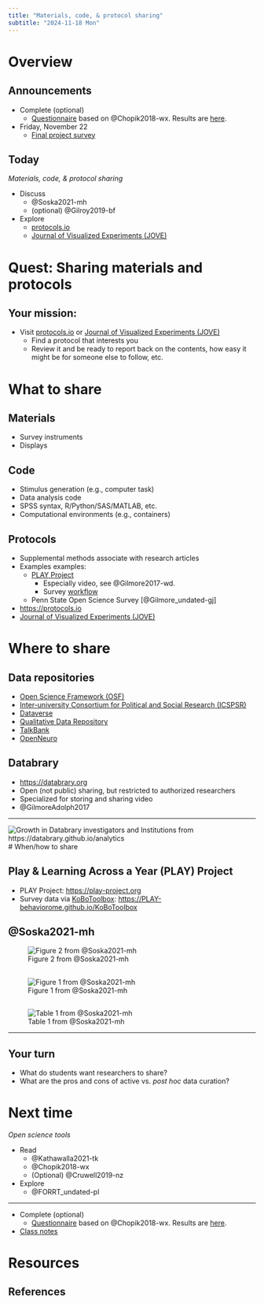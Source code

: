 ```yaml
---
title: "Materials, code, & protocol sharing"
subtitle: "2024-11-18 Mon"
---
```


# Overview

## Announcements

- Complete (optional)
    - [Questionnaire](https://forms.gle/gGAVmWjCHRVDekMo6) based on @Chopik2018-wx. Results are [here](../surveys/survey-03.qmd).
- [Friday, November 22]{.orange_due}
    - [Final project survey](https://forms.gle/vtdJ82Y7AjgU15VA9) 

## Today

*Materials, code, & protocol sharing*

- Discuss
    - @Soska2021-mh
    - (optional) @Gilroy2019-bf
- Explore
    - [protocols.io](https://www.protocols.io/)
    - [Journal of Visualized Experiments (JOVE)](https://www.jove.com/)
    
# Quest: Sharing materials and protocols

## Your mission:

- Visit [protocols.io](https://www.protocols.io/) or [Journal of Visualized Experiments (JOVE)](https://www.jove.com/)
    - Find a protocol that interests you
    - Review it and be ready to report back on the contents, how easy it might be for someone else to follow, etc.
    
# What to share

## Materials

- Survey instruments
- Displays

## Code

- Stimulus generation (e.g., computer task)
- Data analysis code
- SPSS syntax, R/Python/SAS/MATLAB, etc.
- Computational environments (e.g., containers)

## Protocols

- Supplemental methods associate with research articles
- Examples examples:
  - [PLAY Project](https://play-project.org)
    - Especially video, see @Gilmore2017-wd.
    - Survey [workflow](https://PLAY-behaviorome.github.io/KoBoToolbox)
  - Penn State Open Science Survey [@Gilmore_undated-gj]
- <https://protocols.io>
- [Journal of Visualized Experiments (JOVE)](https://www.jove.com/)
   
# Where to share

## Data repositories

- [Open Science Framework (OSF)](https://osf.io)
- [Inter-university Consortium for Political and Social Research (ICSPSR)](https://icpsr.umich.edu)
- [Dataverse](https://dataverse.org)
- [Qualitative Data Repository](https://qdr.syr.edu)
- [TalkBank](https://talkbank.org)
- [OpenNeuro](https://openneuro.org)
    
## Databrary

- <https://databrary.org>
- Open (not public) sharing, but restricted to authorized researchers
- Specialized for storing and sharing video
- @GilmoreAdolph2017

---

![Growth in Databrary investigators and Institutions from <https://databrary.github.io/analytics>](https://databrary.github.io/analytics/weekly_files/figure-html/fig-databrary-inst-invest-timeseries-1.png)
# When/how to share

## Play & Learning Across a Year (PLAY) Project

- PLAY Project: <https://play-project.org>
- Survey data via [KoBoToolbox](https://kobotoolbox.org): <https://PLAY-behaviorome.github.io/KoBoToolbox>

## @Soska2021-mh

![Figure 2 from @Soska2021-mh](../include/img/soska-etal-fig-02.png)

## {.scrollable}

![Figure 1 from @Soska2021-mh](../include/img/soska-etal-fig-01.png)

## {.scrollable}

![Table 1 from @Soska2021-mh](../include/img/soska-etal-table-01.png)

---

::: {.callout-note}
## Your turn

- What do students want researchers to share?
- What are the pros and cons of active vs. *post hoc* data curation?
:::

# Next time

*Open science tools*

- Read
    - @Kathawalla2021-tk
    - @Chopik2018-wx
    - (Optional) @Cruwell2019-nz
- Explore
    - @FORRT_undated-pl
    
---

- Complete (optional)
    - [Questionnaire](https://forms.gle/gGAVmWjCHRVDekMo6) based on @Chopik2018-wx. Results are [here](../surveys/survey-03.qmd).
- [Class notes](wk13-2024-11-20-open-sci-tools.qmd)

# Resources

## References